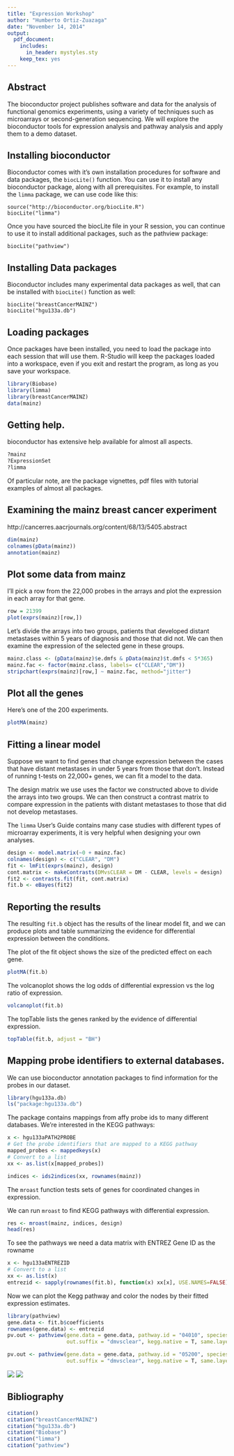 ```yaml
---
title: "Expression Workshop"
author: "Humberto Ortiz-Zuazaga"
date: "November 14, 2014"
output: 
  pdf_document:
    includes:
      in_header: mystyles.sty
    keep_tex: yes
---
```


## Abstract

The bioconductor project publishes software and data for the analysis of functional genomics experiments, using a variety of techniques such as microarrays or second-generation sequencing. We will explore the bioconductor tools for expression analysis and pathway analysis and apply them to a demo dataset.

## Installing bioconductor

Bioconductor comes with it's own installation procedures for software and data packages, the `biocLite()` function. You can use it to install any bioconductor package, along with all prerequisites. For example, to install the `limma` package, we can use code like this:

```
source("http://bioconductor.org/biocLite.R")
biocLite("limma")
```

Once you have sourced the biocLite file in your R session, you can continue to use it to install additional packages, such as the pathview package:

```
biocLite("pathview")
```

## Installing Data packages

Bioconductor includes many experimental data packages as well, that can be installed with `biocLite()` function as well:

```
biocLite("breastCancerMAINZ")
biocLite("hgu133a.db")
```

## Loading packages

Once packages have been installed, you need to load the package into each session that will use them. R-Studio will keep the packages loaded into a workspace, even if you exit and restart the program, as long as you save your workspace.

```r
library(Biobase)
library(limma)
library(breastCancerMAINZ)
data(mainz)
```


## Getting help.

bioconductor has extensive help available for almost all aspects.

```r
?mainz
?ExpressionSet
?limma
```

Of particular note, are the package vignettes, pdf files with tutorial examples of almost all packages.

## Examining the mainz breast cancer experiment

http://cancerres.aacrjournals.org/content/68/13/5405.abstract

```r
dim(mainz)
colnames(pData(mainz))
annotation(mainz)
```

## Plot some data from mainz

I'll pick a row from the 22,000 probes in the arrays and plot the expression in each array for that gene.

```r
row = 21399
plot(exprs(mainz)[row,])
```

Let's divide the arrays into two groups, patients that developed distant metastases within 5 years of diagnosis and those that did not. We can then examine the expression of the selected gene in these groups.

```r
mainz.class <- (pData(mainz)$e.dmfs & pData(mainz)$t.dmfs < 5*365)
mainz.fac <- factor(mainz.class, labels= c("CLEAR","DM"))
stripchart(exprs(mainz)[row,] ~ mainz.fac, method="jitter")
```

## Plot all the genes

Here's one of the 200 experiments.

```r
plotMA(mainz)
```

## Fitting a linear model

Suppose we want to find genes that change expression between the cases that have distant metastases in under 5 years from those that don't. Instead of running t-tests on 22,000+ genes, we can fit a model to the data.

The design matrix we use uses the factor we constructed above to divide the arrays into two groups. We can then construct a contrast matrix to compare expression in the patients with distant metastases to those that did not develop metastases.

The `limma` User's Guide contains many case studies with different types of microarray experiments, it is very helpful when designing your own analyses.

```r
design <- model.matrix(~0 + mainz.fac)
colnames(design) <- c("CLEAR", "DM")
fit <- lmFit(exprs(mainz), design)
cont.matrix <- makeContrasts(DMvsCLEAR = DM - CLEAR, levels = design)
fit2 <- contrasts.fit(fit, cont.matrix)
fit.b <- eBayes(fit2)
```

## Reporting the results

The resulting `fit.b` object has the results of the linear model fit, and we can produce plots and table summarizing the evidence for differential expression between the conditions.

The plot of the fit object shows the size of the predicted effect on each gene.

```r
plotMA(fit.b)
```

The volcanoplot shows the log odds of differential expression vs the log ratio of expression.

```r
volcanoplot(fit.b)
```

The topTable lists the genes ranked by the evidence of differential expression.

```r
topTable(fit.b, adjust = "BH")
```

## Mapping probe identifiers to external databases.

We can use bioconductor annotation packages to find information for the probes in our dataset.

```r
library(hgu133a.db)
ls("package:hgu133a.db")
```

The package contains mappings from affy probe ids to many different databases. We're interested in the KEGG pathways:

```r
x <- hgu133aPATH2PROBE
# Get the probe identifiers that are mapped to a KEGG pathway
mapped_probes <- mappedkeys(x)
# Convert to a list
xx <- as.list(x[mapped_probes])

indices <- ids2indices(xx, rownames(mainz))
```

The `mroast` function tests sets of genes for coordinated changes in expression.

We can run `mroast` to find KEGG pathways with differential expression.

```r
res <- mroast(mainz, indices, design)
head(res)
```

To see the pathways we need a data matrix with ENTREZ Gene ID as the rowname

```r
x <- hgu133aENTREZID
# Convert to a list
xx <- as.list(x)
entrezid <- sapply(rownames(fit.b), function(x) xx[x], USE.NAMES=FALSE)
```

Now we can plot the Kegg pathway and color the nodes by their fitted expression estimates.

```r
library(pathview)
gene.data <- fit.b$coefficients
rownames(gene.data) <- entrezid
pv.out <- pathview(gene.data = gene.data, pathway.id = "04010", species = "hsa", 
                   out.suffix = "dmvsclear", kegg.native = T, same.layer = F)

pv.out <- pathview(gene.data = gene.data, pathway.id = "05200", species = "hsa", 
                   out.suffix = "dmvsclear", kegg.native = T, same.layer = F)

```

![](hsa04010.dmvsclear.png)
![](hsa05200.dmvsclear.png)

## Bibliography

```r
citation()
citation("breastCancerMAINZ")
citation("hgu133a.db")
citation("Biobase")
citation("limma")
citation("pathview")
```

